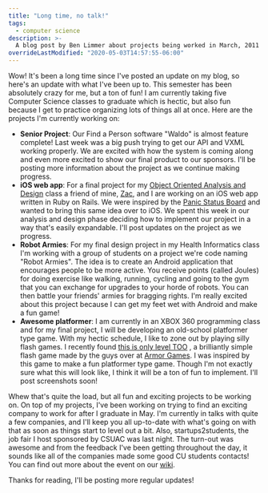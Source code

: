 ```yaml
---
title: "Long time, no talk!"
tags:
  - computer science
description: >-
  A blog post by Ben Limmer about projects being worked in March, 2011 at CU Boulder
overrideLastModified: "2020-05-03T14:57:55-06:00"
---
```


Wow! It's been a long time since I've posted an update on my blog, so here's an update with what I've been up to. This
semester has been absolutely crazy for me, but a ton of fun! I am currently taking five Computer Science classes to
graduate which is hectic, but also fun because I get to practice organizing lots of things all at once. Here are the
projects I'm currently working on:

- **Senior Project**: Our Find a Person software "Waldo" is almost feature complete! Last week was a big push trying to
  get our API and VXML working properly. We are excited with how the system is coming along and even more excited to
  show our final product to our sponsors. I'll be posting more information about the project as we continue making
  progress.
- **iOS web app**: For a final project for my
  [Object Oriented Analysis and Design](http://www.cs.colorado.edu/~kena/classes/5448/s11/) class a friend of mine,
  [Zac](http://zacclark.com/), and I are working on an iOS web app written in Ruby on Rails. We were inspired by the
  [Panic Status Board](http://www.panic.com/blog/2010/03/the-panic-status-board/) and wanted to bring this same idea
  over to iOS. We spent this week in our analysis and design phase deciding how to implement our project in a way that's
  easily expandable. I'll post updates on the project as we progress.
- **Robot Armies**: For my final design project in my Health Informatics class I'm working with a group of students on a
  project we're code naming "Robot Armies". The idea is to create an Android application that encourages people to be
  more active. You receive points (called Joules) for doing exercise like walking, running, cycling and going to the gym
  that you can exchange for upgrades to your horde of robots. You can then battle your friends' armies for bragging
  rights. I'm really excited about this project because I can get my feet wet with Android and make a fun game!
- **Awesome platformer**: I am currently in an XBOX 360 programming class and for my final project, I will be developing
  an old-school platformer type game. With my hectic schedule, I like to zone out by playing silly flash games. I
  recently found [this is only level TOO](http://armorgames.com/play/5351/this-is-the-only-level-too) , a brilliantly
  simple flash game made by the guys over at [Armor Games](http://armorgames.com/). I was inspired by this game to make
  a fun platformer type game. Though I'm not exactly sure what this will look like, I think it will be a ton of fun to
  implement. I'll post screenshots soon!

Whew that's quite the load, but all fun and exciting projects to be working on. On top of my projects, I've been working
on trying to find an exciting company to work for after I graduate in May. I'm currently in talks with quite a few
companies, and I'll keep you all up-to-date with what's going on with that as soon as things start to level out a bit.
Also, startups2students, the job fair I host sponsored by CSUAC was last night. The turn-out was awesome and from the
feedback I've been getting throughout the day, it sounds like all of the companies made some good CU students contacts!
You can find out more about the event on our [wiki](http://startup2student.pbworks.com/).

Thanks for reading, I'll be posting more regular updates!
